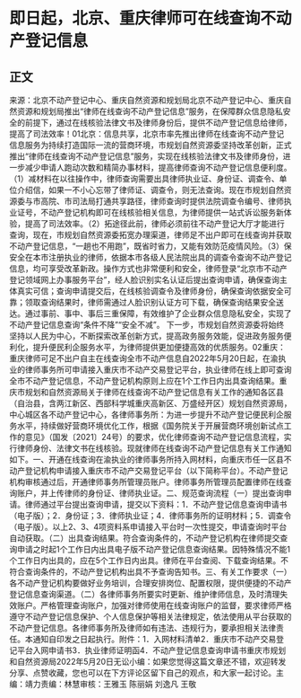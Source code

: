 # 即日起，北京、重庆律师可在线查询不动产登记信息
## 正文
来源：北京不动产登记中心、重庆自然资源和规划局北京不动产登记中心、重庆自然资源和规划局推出“律师在线查询不动产登记信息”服务，在保障群众信息隐私安全的前提下，通过在线核验法律文书及律师身份后，提供不动产登记信息给律师，提高了司法效率！01北京：信息共享，北京市率先推出律师在线查询不动产登记信息服务为持续打造国际一流的营商环境，市规划自然资源委坚持改革创新，正式推出“律师在线查询不动产登记信息”服务，实现在线核验法律文书及律师身份，进一步减少申请人跑动次数和精简办事材料，提高律师查询不动产登记信息便利度。（1）减材料在以往操作中，律师查询需要出具律师执业证、身份证、调查令、单位介绍信，如果一不小心忘带了律师证、调查令，则无法查询。现在市规划自然资源委与市高院、市司法局打通共享路径，律师查询时提供法院调查令编号、律师执业证号，不动产登记机构即可在线核验相关信息，为律师提供一站式诉讼服务新体验，提高了司法效率。（2）拓途径此前，律师必须前往不动产登记大厅才能进行查询，现在，市规划自然资源委拓宽办理渠道，律师足不出户即可在线查询并获取不动产登记信息，“一趟也不用跑”，既省时省力，又能有效防范疫情风险。（3）保安全在本市注册执业的律师，依据本市各级人民法院出具的调查令查询不动产登记信息，均可享受改革新政。操作方式也非常便利和安全，律师登录“北京市不动产登记领域网上办事服务平台”，经人脸识别实名认证后提出查询申请，确保查询主体真实可信；查询申请提交后，在线核验调查令及律师身份，确保查询依据安全可靠；领取查询结果时，律师需通过人脸识别认证方可下载，确保查询结果安全送达。通过事前、事中、事后三重保障，有效维护了企业群众信息隐私安全，实现了不动产登记信息查询“条件不降”“安全不减”。 下一步，市规划自然资源委将始终坚持以人民为中心，不断探索改革创新方式，提高政务服务效能，促进政务服务便利化，提升便民利企服务水平，为律师提供更加便捷高效的优质服务。02重庆：重庆律师可足不出户自主在线查询全市不动产信息自2022年5月20日起，在渝执业的律师事务所可申请接入重庆市不动产交易登记平台，执业律师在线上即可查询全市不动产登记信息，不动产登记机构原则上应在1个工作日内出具查询结果。重庆市规划和自然资源局关于律师在线查询不动产登记信息有关工作的通知各区县（自治县，含两江新区、西部科学城重庆高新区、万盛经开区）规划自然资源局，中心城区各不动产登记中心，各律师事务所：为进一步提升不动产登记便民利企服务水平，持续做好营商环境优化工作，根据《国务院关于开展营商环境创新试点工作的意见》（国发〔2021〕24号）的要求，优化律师查询不动产登记信息流程，实行律师身份、法律文书在线核验。现就律师在线查询不动产登记信息有关工作通知如下。一、开通在线查询在渝执业的律师事务所持入网材料，向重庆市任一区县不动产登记机构申请接入重庆市不动产交易登记平台（以下简称平台）。不动产登记机构审核通过后，开通律师事务所管理员账户。律师事务所管理员配置律师在线查询账户，并上传律师的身份证、律师执业证。二、规范查询流程（一）提出查询申请。律师通过平台提出查询申请，提交以下资料：1．不动产登记信息查询申请书（电子版）；2．身份证；3．律师执业证；4．律师事务所的证明材料；5．调查令（电子版）。以上2、3、4项资料系申请接入平台时一次性提交，申请查询时平台自动获取。（二）出具查询结果。符合查询条件的，不动产登记机构在律师提交查询申请之时起1个工作日内出具电子版不动产登记信息查询结果。因特殊情况不能1个工作日内出具的，应在5个工作日内出具。律师在平台查阅、下载查询结果。不符合查询条件的，不动产登记机构出具不予查询告知书。三、有关工作要求（一）各不动产登记机构要做好业务培训，合理安排岗位、配置权限，提供便捷的不动产登记信息查询渠道。（二）各律师事务所要实时更新、维护律师信息，及时清理失效账户。严格管理查询账户，加强对律师使用在线查询账户的监督，要求律师严格遵守不动产登记信息保护、个人信息保护等相关法律规定，依法使用从平台获取的不动产登记信息。各律师事务所及律师如有违法、违规行为，要承担相关法律责任。本通知自印发之日起执行。附件：1．入网材料清单2．重庆市不动产交易登记平台入网申请书3．执业律师证明函4．不动产登记信息查询申请书重庆市规划和自然资源局2022年5月20日无讼小编：如果您觉得这篇文章还不错，欢迎转发分享、点赞收藏，您也可以在下方评论区留下自己的观点，和大家一起讨论。主编：靖力责编：林慧审核：王雅玉 陈丽娟 刘逸凡 王敬